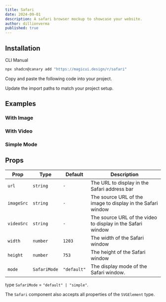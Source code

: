 ```yaml
---
title: Safari
date: 2024-09-01
description: A safari browser mockup to showcase your website.
author: dillionverma
published: true
---
```


<ComponentPreview name="safari-demo" />

## Installation

<Tabs defaultValue="cli">

<TabsList>
  <TabsTrigger value="cli">CLI</TabsTrigger>
  <TabsTrigger value="manual">Manual</TabsTrigger>
</TabsList>
<TabsContent value="cli">

```bash
npx shadcn@canary add "https://magicui.design/r/safari"
```

</TabsContent>

<TabsContent value="manual">

<Steps>

<Step>Copy and paste the following code into your project.</Step>

<ComponentSource name="safari" />

<Step>Update the import paths to match your project setup.</Step>

</Steps>

</TabsContent>

</Tabs>

## Examples

### With Image

<ComponentPreview name="safari-demo-2" />

### With Video

<ComponentPreview name="safari-demo-3" />

### Simple Mode

<ComponentPreview name="safari-demo-4" />

## Props

| Prop       | Type         | Default     | Description                                                 |
| ---------- | ------------ | ----------- | ----------------------------------------------------------- |
| `url`      | `string`     | `-`         | The URL to display in the Safari address bar                |
| `imageSrc` | `string`     | `-`         | The source URL of the image to display in the Safari window |
| `videoSrc` | `string`     | `-`         | The source URL of the video to display in the Safari window |
| `width`    | `number`     | `1203`      | The width of the Safari window                              |
| `height`   | `number`     | `753`       | The height of the Safari window                             |
| `mode`     | `SafariMode` | `"default"` | The display mode of the Safari window.                      |

type `SafariMode` = `"default" | "simple"`.

The `Safari` component also accepts all properties of the `SVGElement` type.
